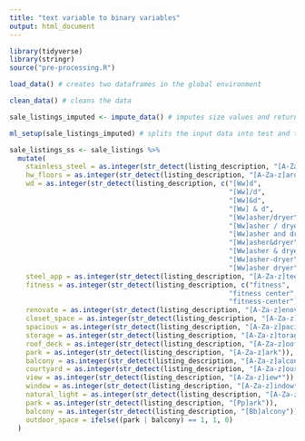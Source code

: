 ```yaml
---
title: "text variable to binary variables"
output: html_document
---
```


```r
library(tidyverse)
library(stringr)
source("pre-processing.R")
```

```r
load_data() # creates two dataframes in the global environment

clean_data() # cleans the data

sale_listings_imputed <- impute_data() # imputes size values and returns a new dataframe

ml_setup(sale_listings_imputed) # splits the input data into test and training sets
```

```r
sale_listings_ss <- sale_listings %>%
  mutate(
    stainless_steel = as.integer(str_detect(listing_description, "[A-Za-z]tainless.[A-Za-z]teel")),
    hw_floors = as.integer(str_detect(listing_description, "[A-Za-z]ardwood.[A-Za-z]loors?")),
    wd = as.integer(str_detect(listing_description, c("[Ww]d", 
                                                      "[Ww]/d", 
                                                      "[Ww]&d", 
                                                      "[Ww] & d", 
                                                      "[Ww]asher/dryer", 
                                                      "[Ww]asher / dryer", 
                                                      "[Ww]asher and dryer", 
                                                      "[Ww]asher&dryer", 
                                                      "[Ww]asher & dryer", 
                                                      "[Ww]asher-dryer", 
                                                      "[Ww]asher dryer"))), 
    steel_app = as.integer(str_detect(listing_description, "[A-Za-z]teel.[A-Za-z]ppliances?")),
    fitness = as.integer(str_detect(listing_description, c("fitness", 
                                                      "fitness center", 
                                                      "fitness-center"))),  
    renovate = as.integer(str_detect(listing_description, "[A-Za-z]enovat*")),
    closet_space = as.integer(str_detect(listing_description, "[A-Za-z]loset.[A-Za-z]pace")), 
    spacious = as.integer(str_detect(listing_description, "[A-Za-z]pacious*")),
    storage = as.integer(str_detect(listing_description, "[A-Za-z]torage")), 
    roof_deck = as.integer(str_detect(listing_description, "[A-Za-z]oof.[A-Za-z]eck")),
    park = as.integer(str_detect(listing_description, "[A-Za-z]ark")), 
    balcony = as.integer(str_detect(listing_description, "[A-Za-z]alcony")),
    courtyard = as.integer(str_detect(listing_description, "[A-Za-z]ourtyard")),
    view = as.integer(str_detect(listing_description, "[A-Za-z]iew*")), 
    window = as.integer(str_detect(listing_description, "[A-Za-z]indow*")),
    natural_light = as.integer(str_detect(listing_description, "[A-Za-z]atural.[A-Za-z]ight")),
    park = as.integer(str_detect(listing_description, "[Pp]ark")),
    balcony = as.integer(str_detect(listing_description, "[Bb]alcony")),
    outdoor_space = ifelse((park | balcony) == 1, 1, 0)
  )
```

